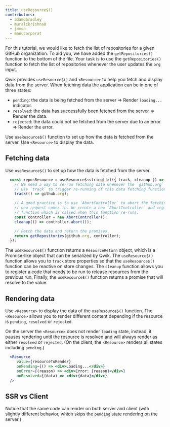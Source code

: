 ```yaml
---
title: useResource$()
contributors:
  - adamdbradley
  - muralikrishna8
  - jmmon
  - manucorporat
---
```


For this tutorial, we would like to fetch the list of repositories for a given GitHub organization. To aid you, we have added the `getRepositories()` function to the bottom of the file. Your task is to use the `getRepositories()` function to fetch the list of repositories whenever the user updates the `org` input.

Qwik provides `useResource$()` and `<Resource>` to help you fetch and display data from the server. When fetching data the application can be in one of three states:

- `pending`: the data is being fetched from the server => Render `loading...` indicator.
- `resolved`: the data has successfully been fetched from the server => Render the data.
- `rejected`: the data could not be fetched from the server due to an error => Render the error.

Use `useResource$()` function to set up how the data is fetched from the server. Use `<Resource>` to display the data.

## Fetching data

Use `useResource$()` to set up how the data is fetched from the server.

```jsx
  const reposResource = useResource$<string[]>(({ track, cleanup }) => {
    // We need a way to re-run fetching data whenever the `github.org` changes.
    // Use `track` to trigger re-running of this data fetching function.
    track(() => github.org);

    // A good practice is to use `AbortController` to abort the fetching of data if
    // new request comes in. We create a new `AbortController` and register a `cleanup`
    // function which is called when this function re-runs.
    const controller = new AbortController();
    cleanup(() => controller.abort());

    // Fetch the data and return the promises.
    return getRepositories(github.org, controller);
  });
```

The `useResource$()` function returns a `ResourceReturn` object, which is a Promise-like object that can be serialized by Qwik. The `useResource$()` function allows you to `track` store properties so that the `useResource$()` function can be reactive on store changes. The `cleanup` function allows you to register a code that needs to be run to release resources from the previous run. Finally, the `useResource$()` function returns a promise that will resolve to the value.

## Rendering data

Use `<Resource>` to display the data of the `useResource$()` function. The `<Resource>` allows you to render different content depending if the resource is `pending`, `resolved` or `rejected`.

On the server the `<Resource>` does not render `loading` state, instead, it pauses rendering until the resource is resolved and will always render as either `resolved` or `rejected`. (On the client, the `<Resource>` renders all states including `pending`.)

```jsx
  <Resource
     value={resourceToRender}
     onPending={() => <div>Loading...</div>}
     onError={(reason) => <div>Error: {reason}</div>}
     onResolved={(data) => <div>{data}</div>}
  />
```

## SSR vs Client

Notice that the same code can render on both server and client (with slightly different behavior, which skips the `pending` state rendering on the server.)
